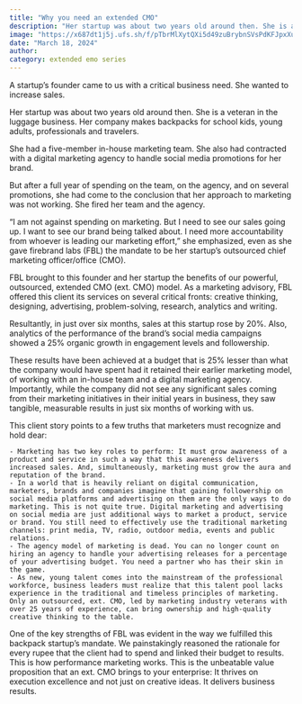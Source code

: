 ```yaml
---
title: "Why you need an extended CMO"
description: "Her startup was about two years old around then. She is a veteran in the luggage business."
image: "https://x687dt1j5j.ufs.sh/f/pTbrMlXytQXi5d49zuBrybnSVsPdKFJpxXuIgtBaYMT2O3DH"
date: "March 18, 2024"
author:
category: extended emo series
---
```


A startup’s founder came to us with a critical business need. She wanted to increase sales.

Her startup was about two years old around then. She is a veteran in the luggage business. Her company makes backpacks for school kids, young adults, professionals and travelers.

She had a five-member in-house marketing team. She also had contracted with a digital marketing agency to handle social media promotions for her brand.

But after a full year of spending on the team, on the agency, and on several promotions, she had come to the conclusion that her approach to marketing was not working. She fired her team and the agency.

“I am not against spending on marketing. But I need to see our sales going up. I want to see our brand being talked about. I need more accountability from whoever is leading our marketing effort,” she emphasized, even as she gave firebrand labs (FBL) the mandate to be her startup’s outsourced chief marketing officer/office (CMO).

FBL brought to this founder and her startup the benefits of our powerful, outsourced, extended CMO (ext. CMO) model. As a marketing advisory, FBL offered this client its services on several critical fronts: creative thinking, designing, advertising, problem-solving, research, analytics and writing.

Resultantly, in just over six months, sales at this startup rose by 20%. Also, analytics of the performance of the brand’s social media campaigns showed a 25% organic growth in engagement levels and followership.

These results have been achieved at a budget that is 25% lesser than what the company would have spent had it retained their earlier marketing model, of working with an in-house team and a digital marketing agency. Importantly, while the company did not see any significant sales coming from their marketing initiatives in their initial years in business, they saw tangible, measurable results in just six months of working with us.

This client story points to a few truths that marketers must recognize and hold dear:

    - Marketing has two key roles to perform: It must grow awareness of a product and service in such a way that this awareness delivers increased sales. And, simultaneously, marketing must grow the aura and reputation of the brand.
    - In a world that is heavily reliant on digital communication, marketers, brands and companies imagine that gaining followership on social media platforms and advertising on them are the only ways to do marketing. This is not quite true. Digital marketing and advertising on social media are just additional ways to market a product, service or brand. You still need to effectively use the traditional marketing channels: print media, TV, radio, outdoor media, events and public relations.
    - The agency model of marketing is dead. You can no longer count on hiring an agency to handle your advertising releases for a percentage of your advertising budget. You need a partner who has their skin in the game.
    - As new, young talent comes into the mainstream of the professional workforce, business leaders must realize that this talent pool lacks experience in the traditional and timeless principles of marketing. Only an outsourced, ext. CMO, led by marketing industry veterans with over 25 years of experience, can bring ownership and high-quality creative thinking to the table.

One of the key strengths of FBL was evident in the way we fulfilled this backpack startup’s mandate. We painstakingly reasoned the rationale for every rupee that the client had to spend and linked their budget to results. This is how performance marketing works. This is the unbeatable value proposition that an ext. CMO brings to your enterprise: It thrives on execution excellence and not just on creative ideas. It delivers business results.

